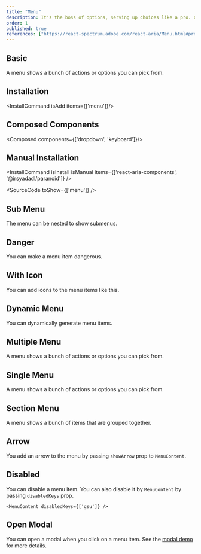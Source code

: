 ```yaml
---
title: "Menu"
description: It's the boss of options, serving up choices like a pro. Click and it’ll show you the spread pick what you like!
order: 1
published: true
references: ["https://react-spectrum.adobe.com/react-aria/Menu.html#props", "https://github.com/jamiebuilds/tailwindcss-animate"]
---
```


## Basic
A menu shows a bunch of actions or options you can pick from.
<How toUse="collections/menu-basic-demo" />

## Installation
<InstallCommand isAdd items={['menu']}/>

## Composed Components
<Composed components={['dropdown', 'keyboard']}/>

## Manual Installation

<InstallCommand isInstall isManual items={['react-aria-components', '@irsyadadl/paranoid']} />

<SourceCode toShow={['menu']} />

## Sub Menu
The menu can be nested to show submenus.
<How toUse="collections/menu-sub-demo" />

## Danger
You can make a menu item dangerous.
<How toUse="collections/menu-danger-demo" />

## With Icon
You can add icons to the menu items like this.
<How toUse="collections/menu-with-icon-demo" />

## Dynamic Menu
You can dynamically generate menu items.
<How toUse="collections/menu-collection-demo" />

## Multiple Menu
A menu shows a bunch of actions or options you can pick from.
<How toUse="collections/multiple-menu-demo" />

## Single Menu
A menu shows a bunch of actions or options you can pick from.
<How toUse="collections/single-menu-demo" />

## Section Menu
A menu shows a bunch of items that are grouped together.
<How toUse="collections/menu-section-demo" />

## Arrow
You add an arrow to the menu by passing `showArrow` prop to `MenuContent`.
<How toUse="collections/menu-with-arrow-demo" />

## Disabled
You can disable a menu item.
<How toUse="collections/menu-disabled-demo" />
You can also disable it by `MenuContent` by passing `disabledKeys` prop.
```tsx
<MenuContent disabledKeys={['gsu']} />
```

## Open Modal
You can open a modal when you click on a menu item. See the [modal demo](/docs/components/overlays/modal#triggered-by-menu) for more details.
